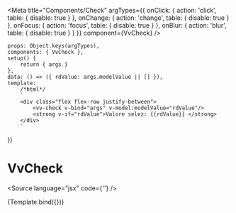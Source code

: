 

<Meta
	title="Components/Check"
	argTypes={{
		onClick: { action: 'click', table: { disable: true } },
		onChange: { action: 'change', table: { disable: true } },
		onFocus: { action: 'focus', table: { disable: true } },
		onBlur: { action: 'blur', table: { disable: true } }
	}}
	component={VvCheck}
/>

	props: Object.keys(argTypes),
	components: { VvCheck },
	setup() {
		return { args }
	},
	data: () => ({ rdValue: args.modelValue || [] }),
	template:
		/*html*/
		`
		<div class="flex flex-row justify-between">
			<vv-check v-bind="args" v-model:modelValue="rdValue"/>
			<strong v-if="rdValue">Valore selez: {{rdValue}} </strong> 
		</div>
        `
})

# VvCheck

<Source language="jsx" code={'<vv-check/>'} />

<Canvas>
	<Story
		name="vv-check"
		args={{
			id: 1,
			label: 'opzione 1',
			name: 'ck1',
			disabled: false,
			switch: false,
			binary: false,
			modelValue: [],
			value: 1
		}}
		argTypes={{
			id: {
				description: 'Id input element.',
				table: { category: 'Attributes' }
			},
			name: {
				description: 'Nome input element',
				table: { category: 'Attributes' }
			},
			value: {
				description: 'Valore input element',
				table: { category: 'Attributes' }
			}
		}}>
		{Template.bind({})}
	</Story>
</Canvas>

<ArgsTable story="vv-check" />
